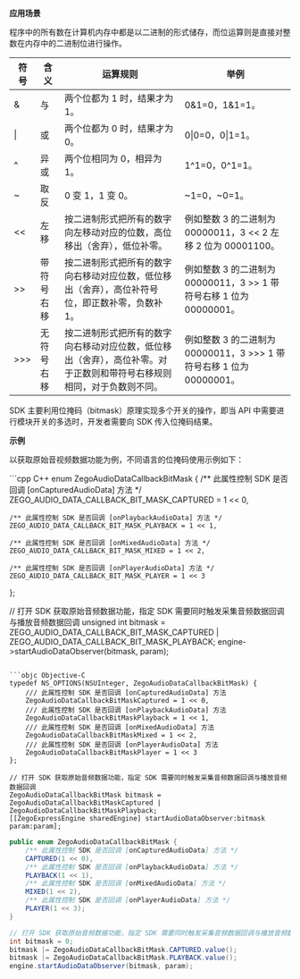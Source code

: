<Accordion title="位掩码的使用" defaultOpen="false">


**应用场景**

程序中的所有数在计算机内存中都是以二进制的形式储存，而位运算则是直接对整数在内存中的二进制位进行操作。

| 符号   | 含义         | 运算规则                                                                 | 举例                                                         |
| ------ | ------------ | ------------------------------------------------------------------------ | ------------------------------------------------------------ |
| &      | 与           | 两个位都为 1 时，结果才为 1。                                            | 0&1=0，1&1=1。                                               |
| \|     | 或           | 两个位都为 0 时，结果才为 0。                                            | 0\|0=0，0\|1=1。                                             |
| ^      | 异或         | 两个位相同为 0，相异为 1。                                               | 1^1=0，0^1=1。                                               |
| ~      | 取反         | 0 变 1，1 变 0。                                                        | ~1=0，~0=1。                                                 |
| \<\<     | 左移         | 按二进制形式把所有的数字向左移动对应的位数，高位移出（舍弃），低位补零。 | 例如整数 3 的二进制为 00000011，3 \<\< 2 左移 2 位为 00001100。 |
| \>\>     | 带符号右移   | 按二进制形式把所有的数字向右移动对应位数，低位移出（舍弃），高位补符号位，即正数补零，负数补 1。 | 例如整数 3 的二进制为 00000011，3 \>\> 1 带符号右移 1 位为 00000001。 |
| \>\>\>    | 无符号右移   | 按二进制形式把所有的数字向右移动对应位数，低位移出（舍弃），高位补零。对于正数则和带符号右移规则相同，对于负数则不同。 | 例如整数 3 的二进制为 00000011，3 \>\>\> 1 带符号右移 1 位为 00000001。 |

SDK 主要利用位掩码（bitmask）原理实现多个开关的操作，即当 API 中需要进行模块开关的多选时，开发者需要向 SDK 传入位掩码结果。

**示例**

以获取原始音视频数据功能为例，不同语言的位掩码使用示例如下：

<CodeGroup>
```cpp C++
enum ZegoAudioDataCallbackBitMask
{
    /** 此属性控制 SDK 是否回调 [onCapturedAudioData] 方法 */
    ZEGO_AUDIO_DATA_CALLBACK_BIT_MASK_CAPTURED = 1 << 0,

    /** 此属性控制 SDK 是否回调 [onPlaybackAudioData] 方法 */
    ZEGO_AUDIO_DATA_CALLBACK_BIT_MASK_PLAYBACK = 1 << 1,

    /** 此属性控制 SDK 是否回调 [onMixedAudioData] 方法 */
    ZEGO_AUDIO_DATA_CALLBACK_BIT_MASK_MIXED = 1 << 2,

    /** 此属性控制 SDK 是否回调 [onPlayerAudioData] 方法 */
    ZEGO_AUDIO_DATA_CALLBACK_BIT_MASK_PLAYER = 1 << 3
};

// 打开 SDK 获取原始音频数据功能，指定 SDK 需要同时触发采集音频数据回调与播放音频数据回调
unsigned int bitmask = ZEGO_AUDIO_DATA_CALLBACK_BIT_MASK_CAPTURED | ZEGO_AUDIO_DATA_CALLBACK_BIT_MASK_PLAYBACK;
engine->startAudioDataObserver(bitmask, param);
```

```objc Objective-C
typedef NS_OPTIONS(NSUInteger, ZegoAudioDataCallbackBitMask) {
    /// 此属性控制 SDK 是否回调 [onCapturedAudioData] 方法
    ZegoAudioDataCallbackBitMaskCaptured = 1 << 0,
    /// 此属性控制 SDK 是否回调 [onPlaybackAudioData] 方法
    ZegoAudioDataCallbackBitMaskPlayback = 1 << 1,
    /// 此属性控制 SDK 是否回调 [onMixedAudioData] 方法
    ZegoAudioDataCallbackBitMaskMixed = 1 << 2,
    /// 此属性控制 SDK 是否回调 [onPlayerAudioData] 方法
    ZegoAudioDataCallbackBitMaskPlayer = 1 << 3
};

// 打开 SDK 获取原始音频数据功能，指定 SDK 需要同时触发采集音频数据回调与播放音频数据回调
ZegoAudioDataCallbackBitMask bitmask = ZegoAudioDataCallbackBitMaskCaptured | ZegoAudioDataCallbackBitMaskPlayback;
[[ZegoExpressEngine sharedEngine] startAudioDataObserver:bitmask param:param];
```

```java Java
public enum ZegoAudioDataCallbackBitMask {
    /** 此属性控制 SDK 是否回调 [onCapturedAudioData] 方法 */
    CAPTURED(1 << 0),
    /** 此属性控制 SDK 是否回调 [onPlaybackAudioData] 方法 */
    PLAYBACK(1 << 1),
    /** 此属性控制 SDK 是否回调 [onMixedAudioData] 方法 */
    MIXED(1 << 2),
    /** 此属性控制 SDK 是否回调 [onPlayerAudioData] 方法 */
    PLAYER(1 << 3);
}

// 打开 SDK 获取原始音频数据功能，指定 SDK 需要同时触发采集音频数据回调与播放音频数据回调
int bitmask = 0;
bitmask |= ZegoAudioDataCallbackBitMask.CAPTURED.value();
bitmask |= ZegoAudioDataCallbackBitMask.PLAYBACK.value();
engine.startAudioDataObserver(bitmask, param);
```
</CodeGroup>


</Accordion>